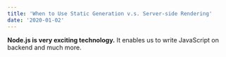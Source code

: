 ```yaml
---
title: 'When to Use Static Generation v.s. Server-side Rendering'
date: '2020-01-02'
---
```


**Node.js is very exciting technology.** It enables us to write JavaScript on backend and much more.